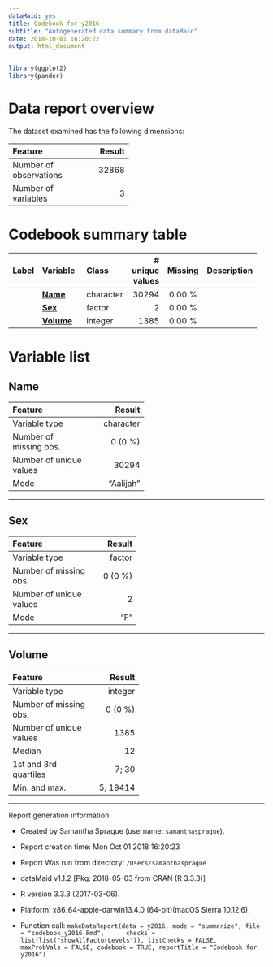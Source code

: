 ```yaml
---
dataMaid: yes
title: Codebook for y2016
subtitle: "Autogenerated data summary from dataMaid"
date: 2018-10-01 16:20:22
output: html_document
---
```

```r
library(ggplot2)
library(pander)
```
# Data report overview
The dataset examined has the following dimensions:


---------------------------------
Feature                    Result
------------------------ --------
Number of observations      32868

Number of variables             3
---------------------------------










# Codebook summary table

---------------------------------------------------------------------
Label   Variable       Class         # unique  Missing  Description  
                                       values                        
------- -------------- ----------- ---------- --------- -------------
        **[Name]**     character        30294  0.00 %                

        **[Sex]**      factor               2  0.00 %                

        **[Volume]**   integer           1385  0.00 %                
---------------------------------------------------------------------




# Variable list
## Name


-------------------------------------
Feature                        Result
------------------------- -----------
Variable type               character

Number of missing obs.        0 (0 %)

Number of unique values         30294

Mode                        "Aalijah"
-------------------------------------




---

## Sex


-----------------------------------
Feature                      Result
------------------------- ---------
Variable type                factor

Number of missing obs.      0 (0 %)

Number of unique values           2

Mode                            "F"
-----------------------------------




---

## Volume


------------------------------------
Feature                       Result
------------------------- ----------
Variable type                integer

Number of missing obs.       0 (0 %)

Number of unique values         1385

Median                            12

1st and 3rd quartiles          7; 30

Min. and max.               5; 19414
------------------------------------




---



Report generation information:

 *  Created by Samantha Sprague (username: `samanthasprague`).

 *  Report creation time: Mon Oct 01 2018 16:20:23

 *  Report Was run from directory: `/Users/samanthasprague`

 *  dataMaid v1.1.2 [Pkg: 2018-05-03 from CRAN (R 3.3.3)]

 *  R version 3.3.3 (2017-03-06).

 *  Platform: x86_64-apple-darwin13.4.0 (64-bit)(macOS Sierra 10.12.6).

 *  Function call: `makeDataReport(data = y2016, mode = "summarize", file = "codebook_y2016.Rmd", 
    checks = list(list("showAllFactorLevels")), listChecks = FALSE, 
    maxProbVals = FALSE, codebook = TRUE, reportTitle = "Codebook for y2016")`

